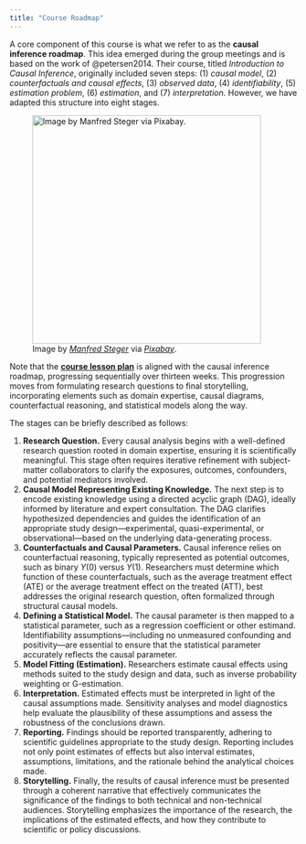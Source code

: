 ```yaml
---
title: "Course Roadmap"
---
```


A core component of this course is what we refer to as the **causal inference roadmap**. This idea emerged during the group meetings and is based on the work of @petersen2014. Their course, titled *Introduction to Causal Inference*, originally included seven steps: (1) *causal model*, (2) *counterfactuals and causal effects*, (3) *observed data*, (4) *identifiability*, (5) *estimation problem*, (6) *estimation*, and (7) *interpretation.* However, we have adapted this structure into eight stages. 

![Image by [*Manfred Steger*](https://pixabay.com/users/manfredsteger-1848497/?utm_source=link-attribution&utm_medium=referral&utm_campaign=image&utm_content=3699345) via [*Pixabay*](https://pixabay.com/vectors/pixel-cells-portfolio-work-folder-3947911/).](img/computer.png){width="400"}

Note that the [**course lesson plan**](04-course-lesson-plan.qmd) is aligned with the causal inference roadmap, progressing sequentially over thirteen weeks. This progression moves from formulating research questions to final storytelling, incorporating elements such as domain expertise, causal diagrams, counterfactual reasoning, and statistical models along the way. 

The stages can be briefly described as follows:

1. **Research Question.** Every causal analysis begins with a well-defined research question rooted in domain expertise, ensuring it is scientifically meaningful. This stage often requires iterative refinement with subject-matter collaborators to clarify the exposures, outcomes, confounders, and potential mediators involved.
2. **Causal Model Representing Existing Knowledge.** The next step is to encode existing knowledge using a directed acyclic graph (DAG), ideally informed by literature and expert consultation. The DAG clarifies hypothesized dependencies and guides the identification of an appropriate study design—experimental, quasi-experimental, or observational—based on the underlying data-generating process.
3. **Counterfactuals and Causal Parameters.** Causal inference relies on counterfactual reasoning, typically represented as potential outcomes, such as binary $Y(0)$ versus $Y(1)$. Researchers must determine which function of these counterfactuals, such as the average treatment effect (ATE) or the average treatment effect on the treated (ATT), best addresses the original research question, often formalized through structural causal models.
4. **Defining a Statistical Model.** The causal parameter is then mapped to a statistical parameter, such as a regression coefficient or other estimand. Identifiability assumptions—including no unmeasured confounding and positivity—are essential to ensure that the statistical parameter accurately reflects the causal parameter.
5. **Model Fitting (Estimation).** Researchers estimate causal effects using methods suited to the study design and data, such as inverse probability weighting or G-estimation.
6. **Interpretation.** Estimated effects must be interpreted in light of the causal assumptions made. Sensitivity analyses and model diagnostics help evaluate the plausibility of these assumptions and assess the robustness of the conclusions drawn.
7. **Reporting.** Findings should be reported transparently, adhering to scientific guidelines appropriate to the study design. Reporting includes not only point estimates of effects but also interval estimates, assumptions, limitations, and the rationale behind the analytical choices made.
8. **Storytelling.** Finally, the results of causal inference must be presented through a coherent narrative that effectively communicates the significance of the findings to both technical and non-technical audiences. Storytelling emphasizes the importance of the research, the implications of the estimated effects, and how they contribute to scientific or policy discussions.

